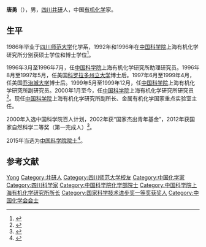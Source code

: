 {{Otheruses|other=名为唐勇的其他人物|唐勇}}
{{Infobox person
| 姓名     = 唐勇
| 图像     = 
| 图像说明 = 
| 出生日期 = 1964年9月12日
| 出生地   = [[四川|四川]][[井研|井研]]
| 死亡日期 = 
| 死亡地   = 
| 国籍     = {{PRC}}
| 籍贯     = [[四川|四川]][[井研|井研]]
| 别名     = 
| 知名于   = 
| 职业     = 有机化学
| 母校 = 
* [[四川师范大学|四川师范大学]]化学系本科
* [[中国科学院上海有机化学研究所|中国科学院上海有机化学研究所]]硕士
* [[中国科学院上海有机化学研究所|中国科学院上海有机化学研究所]]博士
}}

'''唐勇'''（{{bd|1964年|9月12日||}}），男，[[四川|四川]][[井研|井研]]人，中国[[有机化学|有机化学]]家。

== 生平 ==
1986年毕业于[[四川师范大学|四川师范大学]]化学系，1992年和1996年在[[中国科学院|中国科学院]]上海有机化学研究所分别获硕士学位和博士学位<ref>{{cite web|title=唐勇|url=http://www.casad.cas.cn/aca/373/hxb-201512-t20151224_4502126.html|accessdate=2015-12-28|newspaper=中国科学院|archive-date=2018-02-02|archive-url=https://web.archive.org/web/20180202012416/http://www.casad.cas.cn/aca/373/hxb-201512-t20151224_4502126.html|dead-url=no}}</ref>。

1996年3月至1996年7月，任[[中国科学院|中国科学院]]上海有机化学研究所助理研究员。1996年8月至1997年5月，任美国[[科罗拉多州立大学|科罗拉多州立大学]]博士后。1997年6月至1999年4月，任美国[[乔治城大学|乔治城大学]]博士后。1999年5月至1999年12月，任[[中国科学院|中国科学院]]上海有机化学研究所副研究员。2000年1月至今，任[[中国科学院|中国科学院]]上海有机化学研究所研究员<ref>{{cite web|title=唐勇|url=http://people.ucas.ac.cn/~0003592|accessdate=2015-12-28|newspaper=中国科学院大学|archive-date=2020-06-05|archive-url=https://web.archive.org/web/20200605122656/http://people.ucas.ac.cn/~0003592|dead-url=no}}</ref>。现任[[中国科学院|中国科学院]]上海有机化学研究所副所长、金属有机化学国家重点实验室主任。

2000年入选中国科学院百人计划，2002年获“国家杰出青年基金”，2012年获国家自然科学二等奖（第一完成人）<ref>{{cite web|title=唐勇|url=http://www.lomc.sioc.cas.cn/yjdw/xsdtr/201007/t20100702_2891816.html|accessdate=2015-12-28|newspaper=金属有机化学国家重点实验室|archive-date=2020-10-22|archive-url=https://web.archive.org/web/20201022173053/http://www.lomc.sioc.cas.cn/yjdw/xsdtr/201007/t20100702_2891816.html|dead-url=no}}</ref>。

2015年当选为[[中国科学院院士|中国科学院院士]]<ref>{{cite news|title=中国科学院2015年院士增选结果公布|url=http://news.sciencenet.cn/htmlnews/2015/12/333401.shtm|accessdate=2015-12-28|newspaper=科学网|archive-date=2015-12-10|archive-url=https://web.archive.org/web/20151210190443/http://news.sciencenet.cn/htmlnews/2015/12/333401.shtm|dead-url=no}}</ref>。

== 参考文献 ==
{{reflist}}

{{中国化学会会士}}
{{中国科学院化学部院士}}

{{Authority control}}
{{DEFAULTSORT:Tang唐}}
[[Category:唐姓|Yong]]
[[Category:井研人|Category:井研人]]
[[Category:四川师范大学校友|Category:四川师范大学校友]]
[[Category:中国化学家|Category:中国化学家]]
[[Category:四川科学家|Category:四川科学家]]
[[Category:中国科学院化学部院士|Category:中国科学院化学部院士]]
[[Category:中国科学院上海有机化学研究所所长|Category:中国科学院上海有机化学研究所所长]]
[[Category:国家科学技术进步奖一等奖获奖人|Category:国家科学技术进步奖一等奖获奖人]]
[[Category:中国化学会会士|Category:中国化学会会士]]